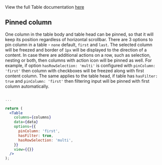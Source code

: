 View the full Table documentation [here](/docs/1-watson-iot-table--playground)

## Pinned column

One column in the table body and table head can be pinned, so that it will keep its position regardless of horizontal scrollbar. There are 3 options to pin column in a table - `none` default, `first` and `last`. The selected column will be freezed and border of `1px` will be displayed to the direction of a content. In case there are additional actions on a row, such as selection, nesting or both, then columns with action icon will be pinned as well. For example, if option `hasRowSelection: 'multi'` is configured with `pinColumn: 'first'` then column with checkboxes will be freezed along with first content column. The same applies to the table head, if table has `hasFilter: true` and `pinColumn: 'first'` then filtering input will be pinned with first column automatically.

```jsx

...

return (
  <Table
    columns={columns}
    data={data}
    options={{
      pinColumn: 'first',
      hasFilter: true,
      hasRowSelection: 'multi',
    }}
    view={{}}
  />
);
```
